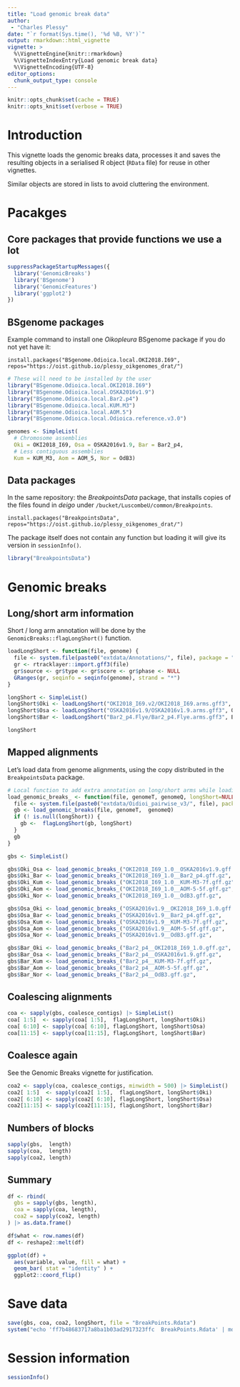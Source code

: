 ```yaml
---
title: "Load genomic break data"
author: 
 - "Charles Plessy"
date: "`r format(Sys.time(), '%d %B, %Y')`"
output: rmarkdown::html_vignette
vignette: >
  %\VignetteEngine{knitr::rmarkdown}
  %\VignetteIndexEntry{Load genomic break data}
  %\VignetteEncoding{UTF-8}
editor_options: 
  chunk_output_type: console
---
```


```r
knitr::opts_chunk$set(cache = TRUE)
knitr::opts_knit$set(verbose = TRUE)
```

Introduction
============

This vignette loads the genomic breaks data, processes it and saves the
resulting objects in a serialised R object (`RData` file) for reuse in other
vignettes.

Similar objects are stored in lists to avoid cluttering the environment.

Pacakges
========

Core packages that provide functions we use a lot
-------------------------------------------------

```r
suppressPackageStartupMessages({
  library('GenomicBreaks')
  library('BSgenome')
  library('GenomicFeatures')
  library('ggplot2')
})
```

BSgenome packages
-----------------

Example command to install one _Oikopleura_ BSgenome package if you do not yet
have it:

```
install.packages("BSgenome.Odioica.local.OKI2018.I69", repos="https://oist.github.io/plessy_oikgenomes_drat/")
```

```r
# These will need to be installed by the user
library("BSgenome.Odioica.local.OKI2018.I69")
library("BSgenome.Odioica.local.OSKA2016v1.9")
library("BSgenome.Odioica.local.Bar2.p4")
library("BSgenome.Odioica.local.KUM.M3")
library("BSgenome.Odioica.local.AOM.5")
library("BSgenome.Odioica.local.Odioica.reference.v3.0")

genomes <- SimpleList(
  # Chromosome assemblies
  Oki = OKI2018_I69, Osa = OSKA2016v1.9, Bar = Bar2_p4,
  # Less contiguous assemblies
  Kum = KUM_M3, Aom = AOM_5, Nor = OdB3)
```


Data packages
-------------

In the same repository: the _BreakpointsData_ package, that installs copies
of the files found in _deigo_ under `/bucket/LuscombeU/common/Breakpoints`.

```
install.packages("BreakpointsData", repos="https://oist.github.io/plessy_oikgenomes_drat/")
```

The package itself does not contain any function but loading it will give its
version in `sessionInfo()`.

```r
library("BreakpointsData")
```

Genomic breaks
==============

Long/short arm information
--------------------------

Short / long arm annotation will be done by the `GenomicBreaks::flagLongShort()`
function.

```r

loadLongShort <- function(file, genome) {
  file <- system.file(paste0("extdata/Annotations/", file), package = "BreakpointsData")
  gr <- rtracklayer::import.gff3(file)
  gr$source <- gr$type <- gr$score <- gr$phase <- NULL
  GRanges(gr, seqinfo = seqinfo(genome), strand = "*")
}

longShort <- SimpleList()
longShort$Oki <- loadLongShort("OKI2018_I69.v2/OKI2018_I69.arms.gff3", OKI2018_I69)
longShort$Osa <- loadLongShort("OSKA2016v1.9/OSKA2016v1.9.arms.gff3", OSKA2016v1.9)
longShort$Bar <- loadLongShort("Bar2_p4.Flye/Bar2_p4.Flye.arms.gff3", Bar2_p4)

longShort
```

Mapped alignments
-----------------

Let's load data from genome alignments, using the copy distributed in the
`BreakpointsData` package.

```r
# Local function to add extra annotation on long/short arms while loading data
load_genomic_breaks_ <- function(file, genomeT, genomeQ, longShort=NULL) {
  file <- system.file(paste0("extdata/Oidioi_pairwise_v3/", file), package = "BreakpointsData")
  gb <- load_genomic_breaks(file, genomeT,  genomeQ)
  if (! is.null(longShort)) {
    gb <-  flagLongShort(gb, longShort)
  }
  gb
}

gbs <- SimpleList()

gbs$Oki_Osa <- load_genomic_breaks_("OKI2018_I69_1.0__OSKA2016v1.9.gff.gz", OKI2018_I69,  OSKA2016v1.9, longShort$Oki)
gbs$Oki_Bar <- load_genomic_breaks_("OKI2018_I69_1.0__Bar2_p4.gff.gz",      OKI2018_I69,  Bar2_p4,      longShort$Oki)
gbs$Oki_Kum <- load_genomic_breaks_("OKI2018_I69_1.0__KUM-M3-7f.gff.gz",    OKI2018_I69,  KUM_M3,       longShort$Oki)
gbs$Oki_Aom <- load_genomic_breaks_("OKI2018_I69_1.0__AOM-5-5f.gff.gz",     OKI2018_I69,  AOM_5,        longShort$Oki)
gbs$Oki_Nor <- load_genomic_breaks_("OKI2018_I69_1.0__OdB3.gff.gz",         OKI2018_I69,  OdB3,         longShort$Oki)

gbs$Osa_Oki <- load_genomic_breaks_("OSKA2016v1.9__OKI2018_I69_1.0.gff.gz", OSKA2016v1.9, OKI2018_I69,  longShort$Osa)
gbs$Osa_Bar <- load_genomic_breaks_("OSKA2016v1.9__Bar2_p4.gff.gz",         OSKA2016v1.9, Bar2_p4,      longShort$Osa)
gbs$Osa_Kum <- load_genomic_breaks_("OSKA2016v1.9__KUM-M3-7f.gff.gz",       OSKA2016v1.9, KUM_M3,       longShort$Osa)
gbs$Osa_Aom <- load_genomic_breaks_("OSKA2016v1.9__AOM-5-5f.gff.gz",        OSKA2016v1.9, AOM_5,        longShort$Osa)
gbs$Osa_Nor <- load_genomic_breaks_("OSKA2016v1.9__OdB3.gff.gz",            OSKA2016v1.9, OdB3,         longShort$Osa)

gbs$Bar_Oki <- load_genomic_breaks_("Bar2_p4__OKI2018_I69_1.0.gff.gz",      Bar2_p4,     OKI2018_I69,   longShort$Bar)
gbs$Bar_Osa <- load_genomic_breaks_("Bar2_p4__OSKA2016v1.9.gff.gz",         Bar2_p4,     OSKA2016v1.9,  longShort$Bar)
gbs$Bar_Kum <- load_genomic_breaks_("Bar2_p4__KUM-M3-7f.gff.gz",            Bar2_p4,     KUM_M3,        longShort$Bar)
gbs$Bar_Aom <- load_genomic_breaks_("Bar2_p4__AOM-5-5f.gff.gz",             Bar2_p4,     AOM_5,         longShort$Bar)
gbs$Bar_Nor <- load_genomic_breaks_("Bar2_p4__OdB3.gff.gz",                 Bar2_p4,     OdB3,          longShort$Bar)
```

Coalescing alignments
---------------------

```r
coa <- sapply(gbs, coalesce_contigs) |> SimpleList()
coa[ 1:5]  <- sapply(coa[ 1:5],  flagLongShort, longShort$Oki)
coa[ 6:10] <- sapply(coa[ 6:10], flagLongShort, longShort$Osa)
coa[11:15] <- sapply(coa[11:15], flagLongShort, longShort$Bar)
```

Coalesce again
--------------

See the Genomic Breaks vignette for justification.

```r
coa2 <- sapply(coa, coalesce_contigs, minwidth = 500) |> SimpleList()
coa2[ 1:5]  <- sapply(coa2[ 1:5],  flagLongShort, longShort$Oki)
coa2[ 6:10] <- sapply(coa2[ 6:10], flagLongShort, longShort$Osa)
coa2[11:15] <- sapply(coa2[11:15], flagLongShort, longShort$Bar)
```

Numbers of blocks
-----------------

```r
sapply(gbs,  length)
sapply(coa,  length)
sapply(coa2, length)
```

Summary
-------

```r
df <- rbind(
  gbs = sapply(gbs, length),
  coa = sapply(coa, length),
  coa2 = sapply(coa2, length)
) |> as.data.frame()

df$what <- row.names(df)
df <- reshape2::melt(df)

ggplot(df) +
  aes(variable, value, fill = what) +
  geom_bar( stat = "identity" ) +
  ggplot2::coord_flip()
```

Save data
=========

```r
save(gbs, coa, coa2, longShort, file = "BreakPoints.Rdata")
system("echo 'ff7b48683717a8ba1b03ad2917323ffc  BreakPoints.Rdata' | md5sum -c", intern = TRUE)
```

Session information
===================

```r
sessionInfo()
```

